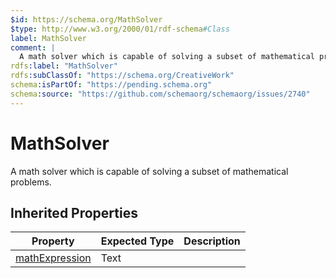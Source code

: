 ```yaml
---
$id: https://schema.org/MathSolver
$type: http://www.w3.org/2000/01/rdf-schema#Class
label: MathSolver
comment: |
  A math solver which is capable of solving a subset of mathematical problems.
rdfs:label: "MathSolver"
rdfs:subClassOf: "https://schema.org/CreativeWork"
schema:isPartOf: "https://pending.schema.org"
schema:source: "https://github.com/schemaorg/schemaorg/issues/2740"
---
```


# MathSolver

A math solver which is capable of solving a subset of mathematical problems.

## Inherited Properties

| Property | Expected Type | Description |
| --- | --- | --- |
| [mathExpression](https://schema.org/mathExpression) | Text |  |

